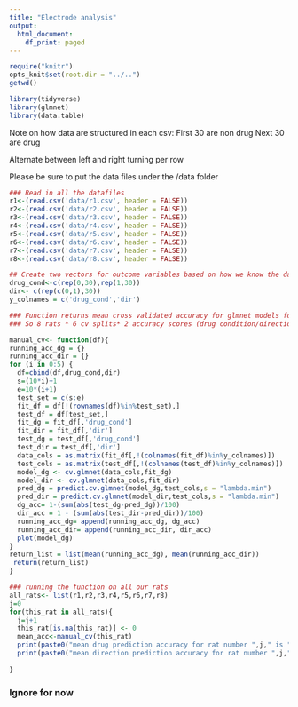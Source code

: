 ```yaml
---
title: "Electrode analysis"
output:
  html_document:
    df_print: paged
---
```



```r
require("knitr")
opts_knit$set(root.dir = "../..")
getwd()
```

```r
library(tidyverse)
library(glmnet)
library(data.table)
```

Note on how data are structured in each csv:
First 30 are non drug 
Next 30 are drug 

Alternate between left and right turning per row

Please be sure to put the data files under the /data folder

```r

### Read in all the datafiles
r1<-(read.csv('data/r1.csv', header = FALSE))
r2<-(read.csv('data/r2.csv', header = FALSE))
r3<-(read.csv('data/r3.csv', header = FALSE))
r4<-(read.csv('data/r4.csv', header = FALSE))
r5<-(read.csv('data/r5.csv', header = FALSE))
r6<-(read.csv('data/r6.csv', header = FALSE))
r7<-(read.csv('data/r7.csv', header = FALSE))
r8<-(read.csv('data/r8.csv', header = FALSE))

## Create two vectors for outcome variables based on how we know the data are structured
drug_cond<-c(rep(0,30),rep(1,30))
dir<- c(rep(c(0,1),30))
y_colnames = c('drug_cond','dir')
```


```r
### Function returns mean cross validated accuracy for glmnet models for each rat
### So 8 rats * 6 cv splits* 2 accuracy scores (drug condition/direction)

manual_cv<- function(df){
running_acc_dg = {}
running_acc_dir = {}
for (i in 0:5) {
  df=cbind(df,drug_cond,dir)
  s=(10*i)+1
  e=10*(i+1)
  test_set = c(s:e)
  fit_df = df[!(rownames(df)%in%test_set),]
  test_df = df[test_set,]
  fit_dg = fit_df[,'drug_cond']
  fit_dir = fit_df[,'dir']
  test_dg = test_df[,'drug_cond']
  test_dir = test_df[,'dir']
  data_cols = as.matrix(fit_df[,!(colnames(fit_df)%in%y_colnames)])
  test_cols = as.matrix(test_df[,!(colnames(test_df)%in%y_colnames)])
  model_dg <- cv.glmnet(data_cols,fit_dg)
  model_dir <- cv.glmnet(data_cols,fit_dir)
  pred_dg = predict.cv.glmnet(model_dg,test_cols,s = "lambda.min")
  pred_dir = predict.cv.glmnet(model_dir,test_cols,s = "lambda.min")
  dg_acc= 1-(sum(abs(test_dg-pred_dg))/100)
  dir_acc = 1 - (sum(abs(test_dir-pred_dir))/100)
  running_acc_dg= append(running_acc_dg, dg_acc)
  running_acc_dir= append(running_acc_dir, dir_acc)
  plot(model_dg)
}
return_list = list(mean(running_acc_dg), mean(running_acc_dir))
 return(return_list)
}
```


```r
### running the function on all our rats
all_rats<- list(r1,r2,r3,r4,r5,r6,r7,r8)
j=0
for(this_rat in all_rats){
  j=j+1
  this_rat[is.na(this_rat)] <- 0
  mean_acc<-manual_cv(this_rat)
  print(paste0("mean drug prediction accuracy for rat number ",j," is ",mean_acc[1]))
  print(paste0("mean direction prediction accuracy for rat number ",j," is ",mean_acc[2]))
  
}

```




### Ignore for now


